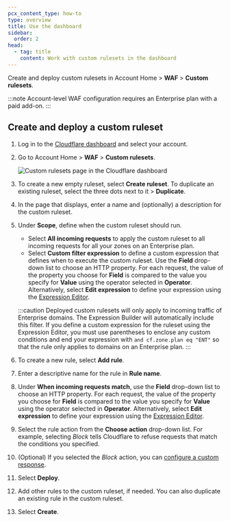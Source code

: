 ```yaml
---
pcx_content_type: how-to
type: overview
title: Use the dashboard
sidebar:
  order: 2
head:
  - tag: title
    content: Work with custom rulesets in the dashboard
---
```



Create and deploy custom rulesets in Account Home > **WAF** > **Custom rulesets**.

:::note
Account-level WAF configuration requires an Enterprise plan with a paid add-on.
:::

## Create and deploy a custom ruleset

1. Log in to the [Cloudflare dashboard](https://dash.cloudflare.com/) and select your account.

2. Go to Account Home > **WAF** > **Custom rulesets**.

   ![Custom rulesets page in the Cloudflare dashboard](~/assets/images/waf/account/custom-rulesets-dashboard.png)

3. To create a new empty ruleset, select **Create ruleset**. To duplicate an existing ruleset, select the three dots next to it > **Duplicate**.

4. In the page that displays, enter a name and (optionally) a description for the custom ruleset.

5. Under **Scope**, define when the custom ruleset should run.

   - Select **All incoming requests** to apply the custom ruleset to all incoming requests for all your zones on an Enterprise plan.
   - Select **Custom filter expression** to define a custom expression that defines when to execute the custom ruleset. Use the **Field** drop-down list to choose an HTTP property. For each request, the value of the property you choose for **Field** is compared to the value you specify for **Value** using the operator selected in **Operator**. Alternatively, select **Edit expression** to define your expression using the [Expression Editor](/ruleset-engine/rules-language/expressions/edit-expressions/#expression-editor).

   :::caution
   Deployed custom rulesets will only apply to incoming traffic of Enterprise domains. The Expression Builder will automatically include this filter. If you define a custom expression for the ruleset using the Expression Editor, you must use parentheses to enclose any custom conditions and end your expression with `and cf.zone.plan eq "ENT"` so that the rule only applies to domains on an Enterprise plan.
   :::

6. To create a new rule, select **Add rule**.

7. Enter a descriptive name for the rule in **Rule name**.

8. Under **When incoming requests match**, use the **Field** drop-down list to choose an HTTP property. For each request, the value of the property you choose for **Field** is compared to the value you specify for **Value** using the operator selected in **Operator**. Alternatively, select **Edit expression** to define your expression using the [Expression Editor](/ruleset-engine/rules-language/expressions/edit-expressions/#expression-editor).

9. Select the rule action from the **Choose action** drop-down list. For example, selecting _Block_ tells Cloudflare to refuse requests that match the conditions you specified.

10. (Optional) If you selected the _Block_ action, you can [configure a custom response](/waf/reference/response-for-blocked-requests/#custom-response).

11. Select **Deploy**.

12. Add other rules to the custom ruleset, if needed. You can also duplicate an existing rule in the custom ruleset.

13. Select **Create**.
